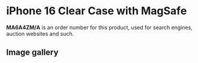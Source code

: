 
# iPhone 16 Clear Case with MagSafe

<Callout type='info' emoji='👉🏻'>**MA6A4ZM/A** is an order number for this product, used for search engines, auction websites and such.</Callout>

## Image gallery

<div style={{ marginTop: '1rem' }}>
<LightboxComponent
    images={[
      { src: "https://cloudfront.everycase.org/everyimage/MA6A4.avif" },
      { src: "https://cloudfront.everycase.org/everyimage/MA6A4_AV1.avif" },
      { src: "https://cloudfront.everycase.org/everyimage/MA6A4_AV2.avif" },
      { src: "https://cloudfront.everycase.org/everyimage/MA6A4_AV3.avif" },
      { src: "https://cloudfront.everycase.org/everyimage/MA6A4_AV4.avif" },
    ]}
  />
</div>
